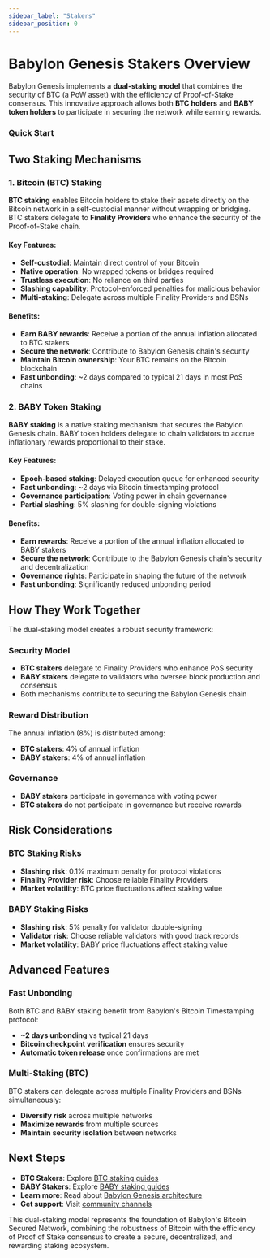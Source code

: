 ```yaml
---
sidebar_label: "Stakers"
sidebar_position: 0
---
```



# Babylon Genesis Stakers Overview

Babylon Genesis implements a **dual-staking model** that combines the security of BTC 
(a PoW asset) with the efficiency of Proof-of-Stake consensus. This innovative approach 
allows both **BTC holders** and **BABY token holders** to participate in securing the network 
while earning rewards.

### Quick Start
<CardSection id="quick-links">
  <Card
    title="BTC Staking Guide"
    description="Learn how to stake Bitcoin on Babylon"
    to="/stakers/btc_stakers/native_staking/web_staking/"
  />
  <Card
    title="BABY Staking Guide"
    description="Learn how to stake BABY tokens"
    to="/stakers/baby_stakers/"
  />
</CardSection>

## Two Staking Mechanisms

### 1. Bitcoin (BTC) Staking

**BTC staking** enables Bitcoin holders to stake their assets directly on the Bitcoin network in a self-custodial manner without wrapping or bridging. BTC stakers delegate to **Finality Providers** who enhance the security of the Proof-of-Stake chain.

#### Key Features:
- **Self-custodial**: Maintain direct control of your Bitcoin
- **Native operation**: No wrapped tokens or bridges required
- **Trustless execution**: No reliance on third parties
- **Slashing capability**: Protocol-enforced penalties for malicious behavior
- **Multi-staking**: Delegate across multiple Finality Providers and BSNs

#### Benefits:
- **Earn BABY rewards**: Receive a portion of the annual inflation allocated to BTC stakers
- **Secure the network**: Contribute to Babylon Genesis chain's security
- **Maintain Bitcoin ownership**: Your BTC remains on the Bitcoin blockchain
- **Fast unbonding**: ~2 days compared to typical 21 days in most PoS chains

### 2. BABY Token Staking

**BABY staking** is a native staking mechanism that secures the Babylon Genesis chain. BABY token holders delegate to chain validators to accrue inflationary rewards proportional to their stake.

#### Key Features:
- **Epoch-based staking**: Delayed execution queue for enhanced security
- **Fast unbonding**: ~2 days via Bitcoin timestamping protocol
- **Governance participation**: Voting power in chain governance
- **Partial slashing**: 5% slashing for double-signing violations

#### Benefits:
- **Earn rewards**: Receive a portion of the annual inflation allocated to BABY stakers
- **Secure the network**: Contribute to the Babylon Genesis chain's security and decentralization
- **Governance rights**: Participate in shaping the future of the network
- **Fast unbonding**: Significantly reduced unbonding period


## How They Work Together

The dual-staking model creates a robust security framework:

### Security Model
- **BTC stakers** delegate to Finality Providers who enhance PoS security
- **BABY stakers** delegate to validators who oversee block production and consensus
- Both mechanisms contribute to securing the Babylon Genesis chain

### Reward Distribution
The annual inflation (8%) is distributed among:
- **BTC stakers**: 4% of annual inflation
- **BABY stakers**: 4% of annual inflation

### Governance
- **BABY stakers** participate in governance with voting power
- **BTC stakers** do not participate in governance but receive rewards


## Risk Considerations

### BTC Staking Risks
- **Slashing risk**: 0.1% maximum penalty for protocol violations
- **Finality Provider risk**: Choose reliable Finality Providers
- **Market volatility**: BTC price fluctuations affect staking value

### BABY Staking Risks
- **Slashing risk**: 5% penalty for validator double-signing
- **Validator risk**: Choose reliable validators with good track records
- **Market volatility**: BABY price fluctuations affect staking value

## Advanced Features

### Fast Unbonding
Both BTC and BABY staking benefit from Babylon's Bitcoin Timestamping protocol:
- **~2 days unbonding** vs typical 21 days
- **Bitcoin checkpoint verification** ensures security
- **Automatic token release** once confirmations are met

### Multi-Staking (BTC)
BTC stakers can delegate across multiple Finality Providers and BSNs simultaneously:
- **Diversify risk** across multiple networks
- **Maximize rewards** from multiple sources
- **Maintain security isolation** between networks

## Next Steps

- **BTC Stakers**: Explore [BTC staking guides](/stakers/btc_stakers/)
- **BABY Stakers**: Explore [BABY staking guides](/stakers/baby_stakers/)
- **Learn more**: Read about [Babylon Genesis architecture](/guides/architecture/)
- **Get support**: Visit [community channels](https://babylonlabs.io/community)

This dual-staking model represents the foundation of Babylon's Bitcoin Secured Network, 
combining the robustness of Bitcoin with the efficiency of Proof of Stake consensus to 
create a secure, decentralized, and rewarding staking ecosystem.

